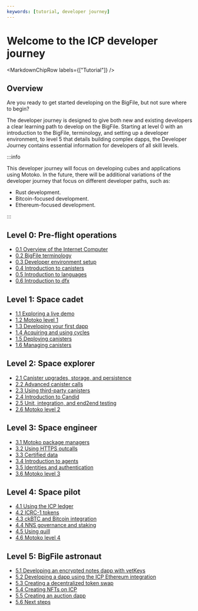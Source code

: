```yaml
---
keywords: [tutorial, developer journey]
---
```



# Welcome to the ICP developer journey

<MarkdownChipRow labels={["Tutorial"]} />

## Overview

Are you ready to get started developing on the BigFile, but not sure where to begin? 

The developer journey is designed to give both new and existing developers a clear learning path to develop on the BigFile. Starting at level 0 with an introduction to the BigFile, terminology, and setting up a developer environment, to level 5 that details building complex dapps, the Developer Journey contains essential information for developers of all skill levels. 

:::info

This developer journey will focus on developing cubes and applications using Motoko. In the future, there will be additional variations of the developer journey that focus on different developer paths, such as:

- Rust development.
- Bitcoin-focused development.
- Ethereum-focused development.

:::

## Level 0: Pre-flight operations

- [0.1 Overview of the Internet Computer](/docs/current/tutorials/developer-journey/level-0/ic-overview )
- [0.2 BigFile terminology](/docs/current/tutorials/developer-journey/level-0/ic-terms )
- [0.3 Developer environment setup](/docs/current/tutorials/developer-journey/level-0/dev-env )
- [0.4 Introduction to canisters](/docs/current/tutorials/developer-journey/level-0/intro-canisters )
- [0.5 Introduction to languages](/docs/current/tutorials/developer-journey/level-0/intro-languages )
- [0.6 Introduction to dfx](/docs/current/tutorials/developer-journey/level-0/intro-dfx )

## Level 1: Space cadet

- [1.1 Exploring a live demo](/docs/current/tutorials/developer-journey/level-1/1.1-live-demo )
- [1.2 Motoko level 1](/docs/current/tutorials/developer-journey/level-1/1.2-motoko-lvl1 )
- [1.3 Developing your first dapp](/docs/current/tutorials/developer-journey/level-1/1.3-first-dapp )
- [1.4 Acquiring and using cycles](/docs/current/tutorials/developer-journey/level-1/1.4-using-cycles )
- [1.5 Deploying canisters](/docs/current/tutorials/developer-journey/level-1/1.5-deploying-canisters )
- [1.6 Managing canisters](/docs/current/tutorials/developer-journey/level-1/1.6-managing-canisters )


## Level 2: Space explorer

- [2.1 Canister upgrades, storage, and persistence](/docs/current/tutorials/developer-journey/level-2/2.1-storage-persistence )
- [2.2 Advanced canister calls](/docs/current/tutorials/developer-journey/level-2/2.2-advanced-canister-calls )
- [2.3 Using third-party canisters](/docs/current/tutorials/developer-journey/level-2/2.3-third-party-canisters )
- [2.4 Introduction to Candid](/docs/current/tutorials/developer-journey/level-2/2.4-intro-candid )
- [2.5 Unit, integration, and end2end testing](/docs/current/tutorials/developer-journey/level-2/2.5-unit-testing )
- [2.6 Motoko level 2](/docs/current/tutorials/developer-journey/level-2/2.6-motoko-lvl2 )


## Level 3: Space engineer 

- [3.1 Motoko package managers](/docs/current/tutorials/developer-journey/level-3/3.1-package-managers )
- [3.2 Using HTTPS outcalls](/docs/current/tutorials/developer-journey/level-3/3.2-https-outcalls )
- [3.3 Certified data](/docs/current/tutorials/developer-journey/level-3/3.3-certified-data )
- [3.4 Introduction to agents](/docs/current/tutorials/developer-journey/level-3/3.4-intro-to-agents )
- [3.5 Identities and authentication](/docs/current/tutorials/developer-journey/level-3/3.5-identities-and-auth )
- [3.6 Motoko level 3](/docs/current/tutorials/developer-journey/level-3/3.6-motoko-lvl3 )

## Level 4: Space pilot

- [4.1 Using the ICP ledger](/docs/current/tutorials/developer-journey/level-4/4.1-icp-ledger )
- [4.2 ICRC-1 tokens](/docs/current/tutorials/developer-journey/level-4/4.2-icrc-tokens )
- [4.3 ckBTC and Bitcoin integration](/docs/current/tutorials/developer-journey/level-4/4.3-ckbtc-and-bitcoin )
- [4.4 NNS governance and staking](/docs/current/tutorials/developer-journey/level-4/4.4-nns-governance )
- [4.5 Using quill](/docs/current/tutorials/developer-journey/level-4/4.5-using-quill )
- [4.6 Motoko level 4](/docs/current/tutorials/developer-journey/level-4/4.6-motoko-lvl4 )

## Level 5: BigFile astronaut 

- [5.1 Developing an encrypted notes dapp with vetKeys](/docs/current/tutorials/developer-journey/level-5/5.1-vetKeys-tutorial )
- [5.2 Developing a dapp using the ICP Ethereum integration](/docs/current/tutorials/developer-journey/level-5/5.2-ICP-ETH-tutorial )
- [5.3 Creating a decentralized token swap](/docs/current/tutorials/developer-journey/level-5/5.3-token-swap-tutorial )
- [5.4 Creating NFTs on ICP](/docs/current/tutorials/developer-journey/level-5/5.4-NFT-tutorial )
- [5.5 Creating an auction dapp](/docs/current/tutorials/developer-journey/level-5/5.5-auction-tutorial )
- [5.6 Next steps](/docs/current/tutorials/developer-journey/level-5/5.6-next-steps )
